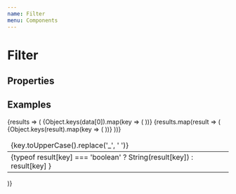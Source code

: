```yaml
---
name: Filter
menu: Components
---
```



# Filter

## Properties

<PropsTable of={Filter} />

## Examples

<Playground>
  <Filter data={data} search="Bernard">
    {results => (
      <table className='table'>
          <thead>
            <tr>
              {Object.keys(data[0]).map(key => (
                <td>{key.toUpperCase().replace('_', ' ')}</td>
              ))}
            </tr>
          </thead>
          {results.map(result => (
            <tbody>
              <tr>
                {Object.keys(result).map(key => (
                  <td>
                    {typeof result[key] === 'boolean'
                      ? String(result[key])
                      : result[key]
                    }
                  </td>
                ))}
              </tr>
            </tbody>
          ))}
        </table>
    )}
  </Filter>
</Playground>
